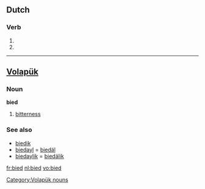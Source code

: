 ==Dutch==

===Verb===
{{infl|nl}}

# {{nl-verb-form|p=1|n=sg|t=pres|m=ind|bieden}}
# {{nl-verb-form|m=imp|bieden}}

----

==[[Volapük]]==

===Noun===
'''bied'''

# [[bitterness]]

===See also===
* [[biedik]]
* [[biedayl]] = [[biedäl]]
* [[biedaylik]] = [[biedälik]]

[[Category:Volapük nouns]]

[[fr:bied]]
[[nl:bied]]
[[vo:bied]]